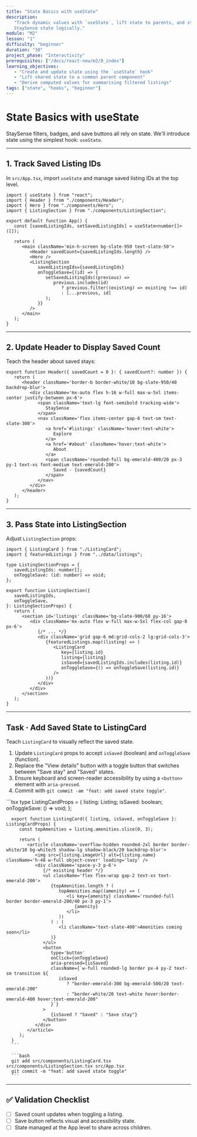 ```yaml
---
title: "State Basics with useState"
description:
   "Track dynamic values with `useState`, lift state to parents, and structure
   StaySense state logically."
module: "M2"
lesson: "1"
difficulty: "beginner"
duration: "30"
project_phase: "Interactivity"
prerequisites: ["/docs/react-new/m2/0_index"]
learning_objectives:
   - "Create and update state using the `useState` hook"
   - "Lift shared state to a common parent component"
   - "Derive computed values for summarising filtered listings"
tags: ["state", "hooks", "beginner"]
---
```



# State Basics with useState

StaySense filters, badges, and save buttons all rely on state. We'll introduce
state using the simplest hook: `useState`.

---

## 1. Track Saved Listing IDs

In `src/App.tsx`, import `useState` and manage saved listing IDs at the top
level.

```tsx
import { useState } from "react";
import { Header } from "./components/Header";
import { Hero } from "./components/Hero";
import { ListingSection } from "./components/ListingSection";

export default function App() {
   const [savedListingIds, setSavedListingIds] = useState<number[]>([]);

   return (
      <main className='min-h-screen bg-slate-950 text-slate-50'>
         <Header savedCount={savedListingIds.length} />
         <Hero />
         <ListingSection
            savedListingIds={savedListingIds}
            onToggleSave={(id) => {
               setSavedListingIds((previous) =>
                  previous.includes(id)
                     ? previous.filter((existing) => existing !== id)
                     : [...previous, id]
               );
            }}
         />
      </main>
   );
}
```

---

## 2. Update Header to Display Saved Count

Teach the header about saved stays:

```tsx
export function Header({ savedCount = 0 }: { savedCount?: number }) {
   return (
      <header className='border-b border-white/10 bg-slate-950/40 backdrop-blur'>
         <div className='mx-auto flex h-16 w-full max-w-5xl items-center justify-between px-6'>
            <span className='text-lg font-semibold tracking-wide'>
               StaySense
            </span>
            <nav className='flex items-center gap-6 text-sm text-slate-300'>
               <a href='#listings' className='hover:text-white'>
                  Explore
               </a>
               <a href='#about' className='hover:text-white'>
                  About
               </a>
               <span className='rounded-full bg-emerald-400/20 px-3 py-1 text-xs font-medium text-emerald-200'>
                  Saved · {savedCount}
               </span>
            </nav>
         </div>
      </header>
   );
}
```

---

## 3. Pass State into ListingSection

Adjust `ListingSection` props:

```tsx
import { ListingCard } from "./ListingCard";
import { featuredListings } from "../data/listings";

type ListingSectionProps = {
   savedListingIds: number[];
   onToggleSave: (id: number) => void;
};

export function ListingSection({
   savedListingIds,
   onToggleSave,
}: ListingSectionProps) {
   return (
      <section id='listings' className='bg-slate-900/60 py-16'>
         <div className='mx-auto flex w-full max-w-5xl flex-col gap-8 px-6'>
            {/* ... */}
            <div className='grid gap-6 md:grid-cols-2 lg:grid-cols-3'>
               {featuredListings.map((listing) => (
                  <ListingCard
                     key={listing.id}
                     listing={listing}
                     isSaved={savedListingIds.includes(listing.id)}
                     onToggleSave={() => onToggleSave(listing.id)}
                  />
               ))}
            </div>
         </div>
      </section>
   );
}
```

---

## Task · Add Saved State to ListingCard

Teach `ListingCard` to visually reflect the saved state.

1. Update `ListingCard` props to accept `isSaved` (boolean) and `onToggleSave`
   (function).
2. Replace the "View details" button with a toggle button that switches between
   "Save stay" and "Saved" states.
3. Ensure keyboard and screen-reader accessibility by using a `<button>` element
   with `aria-pressed`.
4. Commit with `git commit -am "feat: add saved state toggle"`.

<Accordions type='single' className='mt-4'>
   <Accordion title='Solution Walkthrough'>
      ```tsx
      type ListingCardProps = {
         listing: Listing;
         isSaved: boolean;
         onToggleSave: () => void;
      };

      export function ListingCard({ listing, isSaved, onToggleSave }: ListingCardProps) {
         const topAmenities = listing.amenities.slice(0, 3);

         return (
            <article className='overflow-hidden rounded-2xl border border-white/10 bg-white/5 shadow-lg shadow-black/20 backdrop-blur'>
               <img src={listing.imageUrl} alt={listing.name} className='h-48 w-full object-cover' loading='lazy' />
               <div className='space-y-3 p-6'>
                  {/* existing header */}
                  <ul className='flex flex-wrap gap-2 text-xs text-emerald-200'>
                     {topAmenities.length ? (
                        topAmenities.map((amenity) => (
                           <li key={amenity} className='rounded-full border border-emerald-200/40 px-3 py-1'>
                              {amenity}
                           </li>
                        ))
                     ) : (
                        <li className='text-slate-400'>Amenities coming soon</li>
                     )}
                  </ul>
                  <button
                     type='button'
                     onClick={onToggleSave}
                     aria-pressed={isSaved}
                     className={`w-full rounded-lg border px-4 py-2 text-sm transition ${
                        isSaved
                           ? "border-emerald-300 bg-emerald-500/20 text-emerald-200"
                           : "border-white/20 text-white hover:border-emerald-400 hover:text-emerald-200"
                     }`}
                  >
                     {isSaved ? "Saved" : "Save stay"}
                  </button>
               </div>
            </article>
         );
      }
      ```

      ```bash
      git add src/components/ListingCard.tsx src/components/ListingSection.tsx src/App.tsx
      git commit -m "feat: add saved state toggle"
      ```

   </Accordion>
</Accordions>

---

## ✅ Validation Checklist

-  [ ] Saved count updates when toggling a listing.
-  [ ] Save button reflects visual and accessibility state.
-  [ ] State managed at the App level to share across children.
